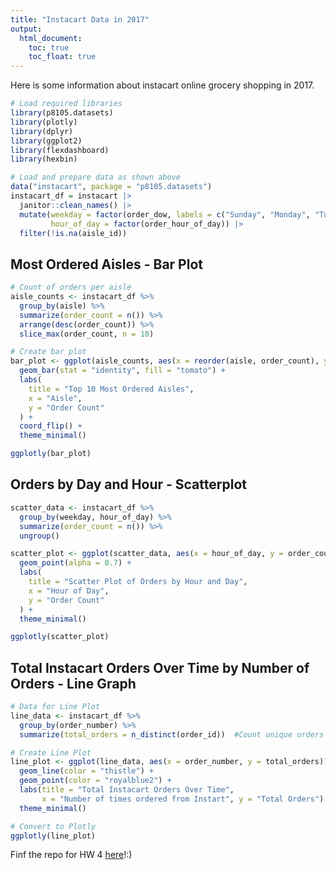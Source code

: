 ```yaml
---
title: "Instacart Data in 2017"
output: 
  html_document:
    toc: true
    toc_float: true
---
```


Here is some information about instacart online grocery shopping in 2017. 

```r
# Load required libraries
library(p8105.datasets)
library(plotly)
library(dplyr)
library(ggplot2)
library(flexdashboard)
library(hexbin)

# Load and prepare data as shown above
data("instacart", package = "p8105.datasets")
instacart_df = instacart |>
  janitor::clean_names() |> 
  mutate(weekday = factor(order_dow, labels = c("Sunday", "Monday", "Tuesday", "Wednesday", "Thursday", "Friday", "Saturday")),
         hour_of_day = factor(order_hour_of_day)) |>
  filter(!is.na(aisle_id))
```

## Most Ordered Aisles - Bar Plot
```r

# Count of orders per aisle
aisle_counts <- instacart_df %>%
  group_by(aisle) %>%
  summarize(order_count = n()) %>%
  arrange(desc(order_count)) %>%
  slice_max(order_count, n = 10)

# Create bar plot
bar_plot <- ggplot(aisle_counts, aes(x = reorder(aisle, order_count), y = order_count)) +
  geom_bar(stat = "identity", fill = "tomato") +
  labs(
    title = "Top 10 Most Ordered Aisles",
    x = "Aisle",
    y = "Order Count"
  ) +
  coord_flip() +
  theme_minimal()

ggplotly(bar_plot)
```


## Orders by Day and Hour - Scatterplot
```r
scatter_data <- instacart_df %>%
  group_by(weekday, hour_of_day) %>%
  summarize(order_count = n()) %>%
  ungroup()

scatter_plot <- ggplot(scatter_data, aes(x = hour_of_day, y = order_count, color = weekday)) +
  geom_point(alpha = 0.7) +
  labs(
    title = "Scatter Plot of Orders by Hour and Day",
    x = "Hour of Day",
    y = "Order Count"
  ) +
  theme_minimal()

ggplotly(scatter_plot)
```

## Total Instacart Orders Over Time by Number of Orders - Line Graph
```r
# Data for Line Plot
line_data <- instacart_df %>%
  group_by(order_number) %>%
  summarize(total_orders = n_distinct(order_id))  #Count unique orders for each order number

# Create Line Plot
line_plot <- ggplot(line_data, aes(x = order_number, y = total_orders)) +
  geom_line(color = "thistle") +
  geom_point(color = "royalblue2") +  
  labs(title = "Total Instacart Orders Over Time",
       x = "Number of times ordered from Instart", y = "Total Orders") +
  theme_minimal()

# Convert to Plotly
ggplotly(line_plot)
```

Finf the repo for HW 4 [here](https://github.com/iah2124/iah2124.github.io)!:)



